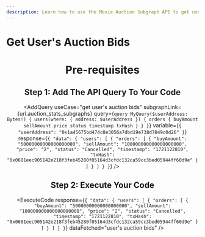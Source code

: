 ```yaml
---
description: Learn how to use the Moxie Auction Subgraph API to get user's auction bids.
---
```



# Get User's Auction Bids

<Header useCase="get user's auction bids" apiName="Moxie Auction Subgraph" />

# Pre-requisites

<Prerequisites apiName="Moxie Auction Subgraph" />

## Step 1: Add The API Query To Your Code

<AddQuery
  useCase="get user's auction bids"
  subgraphLink={url.auction_stats_subgraphs}
  query={`query MyQuery($userAddress: Bytes!) {
  users(where: { address: $userAddress }) {
    orders {
      buyAmount
      sellAmount
      price
      status
      timestamp
      txHash
    }
  }
}`}
  variable={`{
  "userAddress": "0x1a45675bd474c8e3056a7dbd19e738d7849c0d26"
}`}
  response={`{
  "data": {
    "users": [
      {
        "orders": [
          {
            "buyAmount": "50000000000000000000",
            "sellAmount": "100000000000000000000",
            "price": "2",
            "status": "Cancelled",
            "timestamp": "1721122810",
            "txHash": "0x0681eec905142e218f3feb45280f05164d3cfdc132ca59cc3bed05944ff60d9e"
          }
        ]
      }
    ]
  }
}`}
/>

## Step 2: Execute Your Code

<ExecuteCode
  response={`{
  "data": {
    "users": [
      {
        "orders": [
          {
            "buyAmount": "50000000000000000000",
            "sellAmount": "100000000000000000000",
            "price": "2",
            "status": "Cancelled",
            "timestamp": "1721122810",
            "txHash": "0x0681eec905142e218f3feb45280f05164d3cfdc132ca59cc3bed05944ff60d9e"
          }
        ]
      }
    ]
  }
}`}
  dataFetched="user's auction bids"
/>

<DeveloperSupport />
